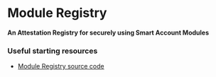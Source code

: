 # Module Registry

**An Attestation Registry for securely using Smart Account Modules**

### Useful starting resources

- [Module Registry source code](https://github.com/rhinestonewtf/registry)
